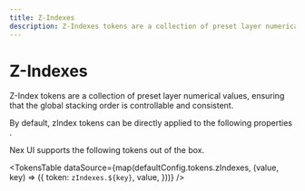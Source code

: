 ```yaml
---
title: Z-Indexes
description: Z-Indexes tokens are a collection of preset layer numerical values, ensuring that the global stacking order is controllable and consistent.
---
```



# Z-Indexes

Z-Index tokens are a collection of preset layer numerical values, ensuring that the global stacking order is controllable and consistent.

<Callout type='info'>
  <span className='x:float-left'>
    By default, zIndex tokens can be directly applied to the following
    properties&nbsp;
  </span>
  <AvailableProps.ZIndexes />
  <span>.</span>
</Callout>

Nex UI supports the following tokens out of the box.

<TokensTable
  dataSource={map(defaultConfig.tokens.zIndexes, (value, key) => ({
    token: `zIndexes.${key}`,
    value,
  }))}
/>
